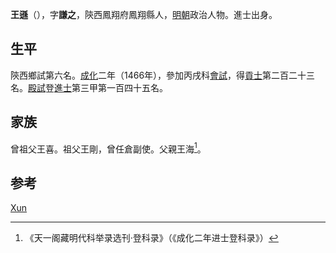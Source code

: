 {{Otheruses|other=名为王逊的其他人物|王逊}}
{{Otheruses|other=名为王谦之的其他人物|王谦之}}

'''王遜'''（{{bd|1441年||？}}），字'''謙之'''，陝西鳳翔府鳳翔縣人，[[明朝|明朝]]政治人物。進士出身。

== 生平 ==
陝西鄉試第六名。[[成化|成化]]二年（1466年），參加丙戌科[[會試|會試]]，得[[貢士|貢士]]第二百二十三名。[[殿試|殿試]]登[[進士|進士]]第三甲第一百四十五名。

== 家族 ==
曾祖父王喜。祖父王剛，曾任倉副使。父親王海<ref>《天一阁藏明代科举录选刊·登科录》（《成化二年进士登科录》）</ref>。

== 参考 ==
{{reflist}}

{{成化二年丙戌科殿試金榜}}

{{Authority control}}
{{DEFAULTSORT:Wang王}}
[[Category:王姓|Xun]]

{{明朝人物小作品}}